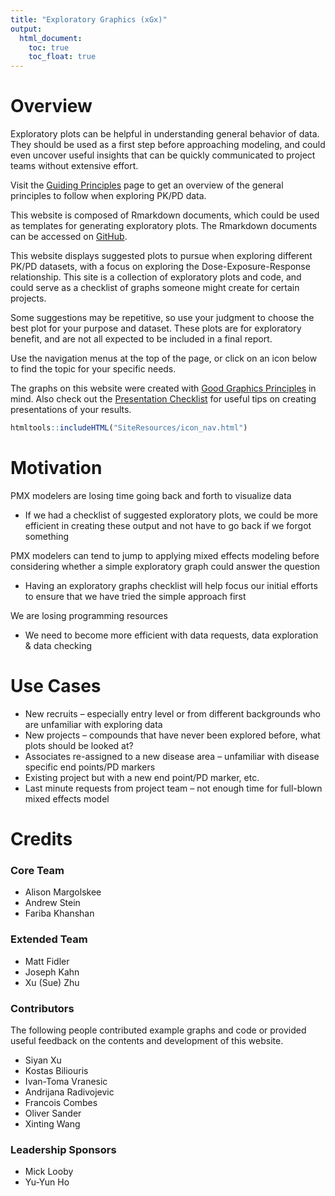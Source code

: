```yaml
---
title: "Exploratory Graphics (xGx)"
output: 
  html_document:
    toc: true
    toc_float: true
---
```


# Overview

Exploratory plots can be helpful in understanding general behavior of data. They should be used as a first step before approaching modeling, and could even uncover useful insights that can be quickly communicated to project teams without extensive effort. 

Visit the [Guiding Principles](GuidingPrinciples.html) page to get an overview of the general principles to follow when exploring PK/PD data.

This website is composed of Rmarkdown documents, which could be used as templates for generating exploratory plots. The Rmarkdown documents can be accessed on [GitHub](https://github.com/Novartis/xgx/tree/master/Rmarkdown).

This website displays suggested plots to pursue when exploring different PK/PD datasets, with a focus on exploring the Dose-Exposure-Response relationship. This site is a collection of exploratory plots and code, and could serve as a checklist of graphs someone might create for certain projects.

Some suggestions may be repetitive, so use your judgment to choose the best plot for your purpose and dataset. These plots are for exploratory benefit, and are not all expected to be included in a final report.

Use the navigation menus at the top of the page, or click on an icon below to find the topic for your specific needs.

The graphs on this website were created with [Good Graphics Principles](https://github.com/GraphicsPrinciples/CheatSheet/blob/master/NVSCheatSheet.pdf) in mind. Also check out the [Presentation Checklist](https://opensource.nibr.com/xgx/Resources/Presentation_Checklist_v2.03.pdf) for useful tips on creating presentations of your results.

```r
htmltools::includeHTML("SiteResources/icon_nav.html")
```


#
# Motivation

PMX modelers are losing time going back and forth to visualize data

* If we had a checklist of suggested exploratory plots, we could be more efficient in creating these output and not have to go back if we forgot something

PMX modelers can tend to jump to applying mixed effects modeling before considering whether a simple exploratory graph could answer the question

* Having an exploratory graphs checklist will help focus our initial efforts to ensure that we have tried the simple approach first

We are losing programming resources

* We need to become more efficient with data requests, data exploration & data checking

# Use Cases

* New recruits – especially entry level or from different backgrounds who are unfamiliar with exploring data
* New projects – compounds that have never been explored before, what plots should be looked at?
* Associates re-assigned to a new disease area – unfamiliar with disease specific end points/PD markers
* Existing project but with a new end point/PD marker, etc. 
* Last minute requests from project team – not enough time for full-blown mixed effects model

# Credits

### Core Team

* Alison Margolskee
* Andrew Stein
* Fariba Khanshan

### Extended Team
* Matt Fidler
* Joseph Kahn
* Xu (Sue) Zhu

### Contributors

The following people contributed example graphs and code or provided useful feedback on the contents and development of this website.

* Siyan Xu
* Kostas Biliouris
* Ivan-Toma Vranesic
* Andrijana Radivojevic
* Francois Combes
* Oliver Sander
* Xinting Wang

### Leadership Sponsors

* Mick Looby
* Yu-Yun Ho
